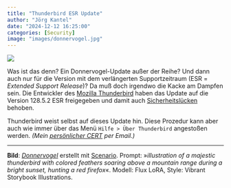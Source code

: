 ```yaml
---
title: "Thunderbird ESR Update"
author: "Jörg Kantel"
date: "2024-12-12 16:25:00"
categories: [Security]
image: "images/donnervogel.jpg"
---
```


[![](images/donnervogel-b.jpg)](https://www.flickr.com/photos/schockwellenreiter/54105210428/)

Was ist das denn? Ein Donnervogel-Update außer der Reihe? Und dann auch nur für die Version mit dem verlängerten Supportzeitraum (ESR = *Extended Support Release*)? Da muß doch irgendwo die Kacke am Dampfen sein. Die Entwickler des [Mozilla Thunderbird](http://www.mozillamessaging.com/) haben das Update auf die Version 128.5.2 ESR freigegeben und damit auch [Sicherheitslücken](https://www.thunderbird.net/en-US/thunderbird/128.5.2esr/releasenotes/) behoben.

Thunderbird weist selbst auf dieses Update hin. Diese Prozedur kann aber auch wie immer über das Menü `Hilfe > Über Thunderbird` angestoßen werden. *(Mein [persönlicher CERT](https://wwwuser.gwdguser.de/~mreiman1/) per Email.)*

---

**Bild**: *[Donnervogel](https://www.flickr.com/photos/schockwellenreiter/54060136254/)* erstellt mit [Scenario](http://cognitiones.kantel-chaos-team.de/technikgeschichte/rechnerundnetze/scenario.html). Prompt: »*illustration of a majestic thunderbird with colored feathers soaring above a mountain range during a bright sunset, hunting a red firefox*«. Modell: Flux LoRA, Style: Vibrant Storybook Illustrations.